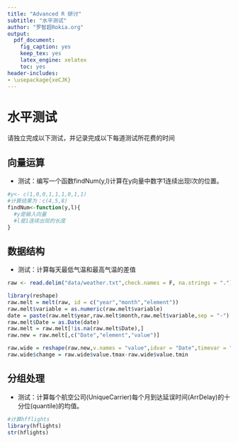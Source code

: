 ```yaml
---
title: "Advanced R 研讨"
subtitle: "水平测试"
author: "罗智超Rokia.org"
output: 
  pdf_document: 
    fig_caption: yes
    keep_tex: yes
    latex_engine: xelatex
    toc: yes
header-includes:
- \usepackage{xeCJK}
---
```



# 水平测试

请独立完成以下测试，并记录完成以下每道测试所花费的时间

## 向量运算

- 测试：编写一个函数findNum(y,l)计算在y向量中数字1连续出现l次的位置。

```r
#y<- c(1,0,0,1,1,1,0,1,1)
#计算结果为：c(4,5,8)
findNum<-function(y,l){
  #y是输入向量
  #l是1连续出现的长度
}

```


## 数据结构

- 测试：计算每天最低气温和最高气温的差值

```r
raw <- read.delim("data/weather.txt",check.names = F, na.strings = ".")

library(reshape)
raw.melt = melt(raw, id = c("year","month","element"))
raw.melt$variable = as.numeric(raw.melt$variable)
date = paste(raw.melt$year,raw.melt$month,raw.melt$variable,sep = "-")
raw.melt$Date = as.Date(date)
raw.melt = raw.melt[!is.na(raw.melt$Date),]
raw.new = raw.melt[,c("Date","element","value")]

raw.wide = reshape(raw.new,v.names = "value",idvar = "Date",timevar = "element",direction = "wide")
raw.wide$change = raw.wide$value.tmax-raw.wide$value.tmin
```

## 分组处理

- 测试：计算每个航空公司(UniqueCarrier)每个月到达延误时间(ArrDelay)的十分位(quantile)的均值。

```r
#计算hfflights
library(hflights)
str(hflights)
```

